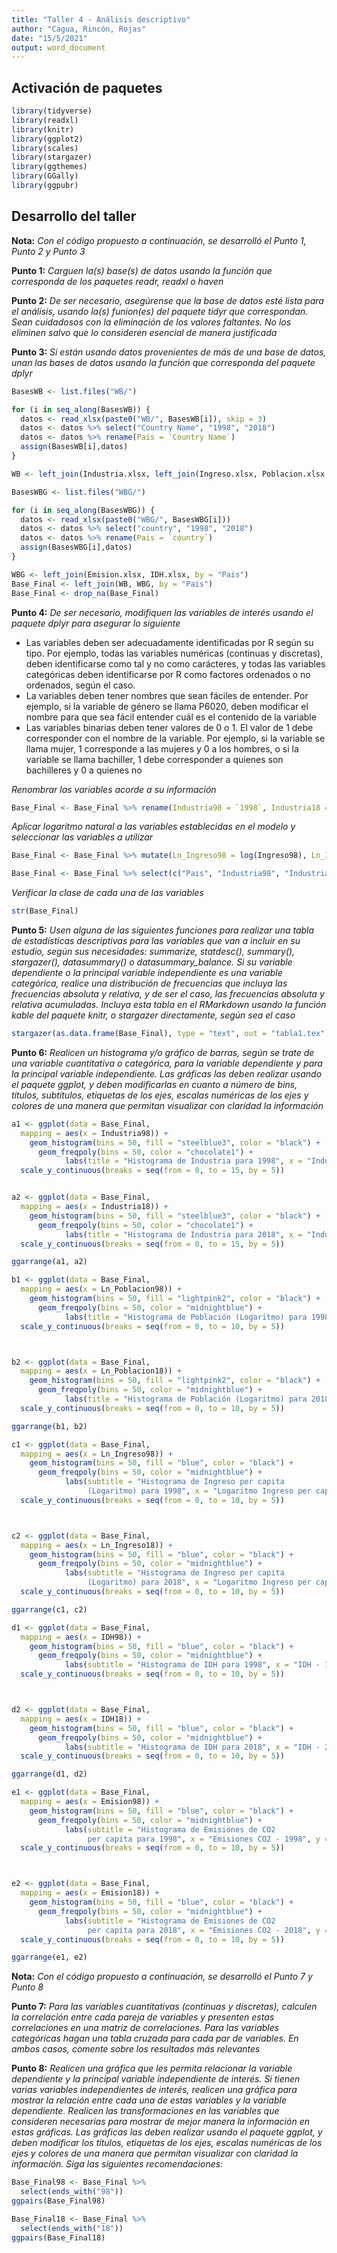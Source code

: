 ```yaml
---
title: "Taller 4 - Análisis descriptivo"
author: "Cagua, Rincón, Rojas"
date: "15/5/2021"
output: word_document
---
```



## **Activación de paquetes**

```r
library(tidyverse)
library(readxl)
library(knitr)
library(ggplot2)
library(scales)
library(stargazer)
library(ggthemes)
library(GGally)
library(ggpubr)
```

 
## **Desarrollo del taller**

**Nota:** _Con el código propuesto a continuación, se desarrolló el Punto 1, Punto 2 y Punto 3_

**Punto 1:** _Carguen la(s) base(s) de datos usando la función que corresponda de los paquetes readr, readxl o haven_

**Punto 2:** _De ser necesario, asegúrense que la base de datos esté lista para el análisis, usando la(s) funion(es) del paquete tidyr que correspondan. Sean cuidadosos con la eliminación de los valores faltantes. No los eliminen salvo que lo consideren esencial de manera justificada_

**Punto 3:** _Si están usando datos provenientes de más de una base de datos, unan las bases de datos usando la función que corresponda del paquete dplyr_

```r
BasesWB <- list.files("WB/")

for (i in seq_along(BasesWB)) {
  datos <- read_xlsx(paste0("WB/", BasesWB[i]), skip = 3)
  datos <- datos %>% select("Country Name", "1998", "2018")
  datos <- datos %>% rename(Pais = `Country Name`)
  assign(BasesWB[i],datos)
}

WB <- left_join(Industria.xlsx, left_join(Ingreso.xlsx, Poblacion.xlsx, by = "Pais"), by = "Pais")

BasesWBG <- list.files("WBG/")

for (i in seq_along(BasesWBG)) {
  datos <- read_xlsx(paste0("WBG/", BasesWBG[i]))
  datos <- datos %>% select("country", "1998", "2018")
  datos <- datos %>% rename(Pais = `country`)
  assign(BasesWBG[i],datos)
}

WBG <- left_join(Emision.xlsx, IDH.xlsx, by = "Pais")
Base_Final <- left_join(WB, WBG, by = "Pais")
Base_Final <- drop_na(Base_Final)
```


**Punto 4:** _De ser necesario, modifiquen las variables de interés usando el paquete dplyr para asegurar lo siguiente_

  + Las variables deben ser adecuadamente identificadas por R según su tipo. Por ejemplo, todas las variables numéricas (continuas y discretas), deben identificarse como tal y no como carácteres, y todas las variables categóricas deben identificarse por R como factores ordenados o no ordenados, según el caso.
  + La variables deben tener nombres que sean fáciles de entender. Por ejemplo, si la variable de género se llama P6020, deben modificar el nombre para que sea fácil entender cuál es el contenido de la variable
  + Las variables binarias deben tener valores de 0 o 1. El valor de 1 debe corresponder con el nombre de la variable. Por ejemplo, si la variable se llama mujer, 1 corresponde a las mujeres y 0 a los hombres, o si la variable se llama bachiller, 1 debe corresponder a quienes son bachilleres y 0 a quienes no

_Renombrar las variables acorde a su información_
 
```r
Base_Final <- Base_Final %>% rename(Industria98 = `1998`, Industria18 = `2018`, Ingreso98 = `1998.x.x`, Ingreso18 = `2018.x.x`, Poblacion98 = `1998.y.x`, Poblacion18 = `2018.y.x`, Emision98 = `1998.x.y`, Emision18 = `2018.x.y`, IDH98 = `1998.y.y`, IDH18 = `2018.y.y`)
```

_Aplicar logaritmo natural a las variables establecidas en el modelo y seleccionar las variables a utilizar_

```r
Base_Final <- Base_Final %>% mutate(Ln_Ingreso98 = log(Ingreso98), Ln_Ingreso18 = log(Ingreso18), Ln_Poblacion98 = log(Poblacion98), Ln_Poblacion18 = log(Poblacion18))

Base_Final <- Base_Final %>% select(c("Pais", "Industria98", "Industria18", "Emision98", "Emision18", "IDH98", "IDH18", "Ln_Ingreso98", "Ln_Ingreso18", "Ln_Poblacion98", "Ln_Poblacion18")) 
```

_Verificar la clase de cada una de las variables_

```r
str(Base_Final)
```


**Punto 5:** _Usen alguna de las siguientes funciones para realizar una tabla de estadísticas descriptivas para las variables que van a incluir en su estudio, según sus necesidades: summarize, statdesc(), summary(), stargazer(), datasummary() o datasummary_balance. Si su variable dependiente o la principal variable independiente es una variable categórica, realice una distribución de frecuencias que incluya las frecuencias absoluta y relativa, y de ser el caso, las frecuencias absoluta y relativa acumuladas. Incluya esta tabla en el RMarkdown usando la función kable del paquete knitr, o stargazer directamente, según sea el caso_

```r
stargazer(as.data.frame(Base_Final), type = "text", out = "tabla1.tex", title = "Tabla 1 - Estadísticas Descriptivas")
```

**Punto 6:** _Realicen un histograma y/o gráfico de barras, según se trate de una variable cuantitativa o categórica, para la variable dependiente y para la principal variable independiente. Las gráficas las deben realizar usando el paquete ggplot, y deben modificarlas en cuanto a número de bins, títulos, subtítulos, etiquetas de los ejes, escalas numéricas de los ejes y colores de una manera que permitan visualizar con claridad la información_


```r
a1 <- ggplot(data = Base_Final, 
  mapping = aes(x = Industria98)) +
    geom_histogram(bins = 50, fill = "steelblue3", color = "black") + 
      geom_freqpoly(bins = 50, color = "chocolate1") +
            labs(title = "Histograma de Industria para 1998", x = "Industria (% PIB) - 1998", y = "Frecuencia", caption = "Fuente: Banco Mundial") +
  scale_y_continuous(breaks = seq(from = 0, to = 15, by = 5))


a2 <- ggplot(data = Base_Final, 
  mapping = aes(x = Industria18)) +
    geom_histogram(bins = 50, fill = "steelblue3", color = "black") + 
      geom_freqpoly(bins = 50, color = "chocolate1") +
            labs(title = "Histograma de Industria para 2018", x = "Industria (% PIB) - 2018", y = "Frecuencia", caption = "Fuente: Banco Mundial") + 
  scale_y_continuous(breaks = seq(from = 0, to = 15, by = 5))

ggarrange(a1, a2)
```


```r
b1 <- ggplot(data = Base_Final, 
  mapping = aes(x = Ln_Poblacion98)) +
    geom_histogram(bins = 50, fill = "lightpink2", color = "black") + 
      geom_freqpoly(bins = 50, color = "midnightblue") +
            labs(title = "Histograma de Población (Logaritmo) para 1998", x = "Logaritmo Población - 1998", y = "Frecuencia", caption = "Fuente: Banco Mundial") +
  scale_y_continuous(breaks = seq(from = 0, to = 10, by = 5))



b2 <- ggplot(data = Base_Final, 
  mapping = aes(x = Ln_Poblacion18)) +
    geom_histogram(bins = 50, fill = "lightpink2", color = "black") + 
      geom_freqpoly(bins = 50, color = "midnightblue") +
            labs(title = "Histograma de Población (Logaritmo) para 2018", x = "Logaritmo Población - 2018", y = "Frecuencia", caption = "Fuente: Banco Mundial") + 
  scale_y_continuous(breaks = seq(from = 0, to = 10, by = 5))

ggarrange(b1, b2)
```


```r
c1 <- ggplot(data = Base_Final, 
  mapping = aes(x = Ln_Ingreso98)) +
    geom_histogram(bins = 50, fill = "blue", color = "black") + 
      geom_freqpoly(bins = 50, color = "midnightblue") +
            labs(subtitle = "Histograma de Ingreso per capita 
                 (Logaritmo) para 1998", x = "Logaritmo Ingreso per capita - 1998", y = "Frecuencia", caption = "Fuente: Banco Mundial") +
  scale_y_continuous(breaks = seq(from = 0, to = 10, by = 5))



c2 <- ggplot(data = Base_Final, 
  mapping = aes(x = Ln_Ingreso18)) +
    geom_histogram(bins = 50, fill = "blue", color = "black") + 
      geom_freqpoly(bins = 50, color = "midnightblue") +
            labs(subtitle = "Histograma de Ingreso per capita
                 (Logaritmo) para 2018", x = "Logaritmo Ingreso per capita - 2018", y = "Frecuencia", caption = "Fuente: Banco Mundial") + 
  scale_y_continuous(breaks = seq(from = 0, to = 10, by = 5))

ggarrange(c1, c2)
```


```r
d1 <- ggplot(data = Base_Final, 
  mapping = aes(x = IDH98)) +
    geom_histogram(bins = 50, fill = "blue", color = "black") + 
      geom_freqpoly(bins = 50, color = "midnightblue") +
            labs(subtitle = "Histograma de IDH para 1998", x = "IDH - 1998", y = "Frecuencia", caption = "Fuente: Banco Mundial") +
  scale_y_continuous(breaks = seq(from = 0, to = 10, by = 5))



d2 <- ggplot(data = Base_Final, 
  mapping = aes(x = IDH18)) +
    geom_histogram(bins = 50, fill = "blue", color = "black") + 
      geom_freqpoly(bins = 50, color = "midnightblue") +
            labs(subtitle = "Histograma de IDH para 2018", x = "IDH - 2018", y = "Frecuencia", caption = "Fuente: Banco Mundial") + 
  scale_y_continuous(breaks = seq(from = 0, to = 10, by = 5))

ggarrange(d1, d2)
```


```r
e1 <- ggplot(data = Base_Final, 
  mapping = aes(x = Emision98)) +
    geom_histogram(bins = 50, fill = "blue", color = "black") + 
      geom_freqpoly(bins = 50, color = "midnightblue") +
            labs(subtitle = "Histograma de Emisiones de CO2
                 per capita para 1998", x = "Emisiones CO2 - 1998", y = "Frecuencia", caption = "Fuente: Banco Mundial") +
  scale_y_continuous(breaks = seq(from = 0, to = 10, by = 5))



e2 <- ggplot(data = Base_Final, 
  mapping = aes(x = Emision18)) +
    geom_histogram(bins = 50, fill = "blue", color = "black") + 
      geom_freqpoly(bins = 50, color = "midnightblue") +
            labs(subtitle = "Histograma de Emisiones de CO2
                 per capita para 2018", x = "Emisiones CO2 - 2018", y = "Frecuencia", caption = "Fuente: Banco Mundial") + 
  scale_y_continuous(breaks = seq(from = 0, to = 10, by = 5))

ggarrange(e1, e2)
```



**Nota:** _Con el código propuesto a continuación, se desarrolló el Punto 7 y Punto 8_

**Punto 7:** _Para las variables cuantitativas (continuas y discretas), calculen la correlación entre cada pareja de variables y presenten estas correlaciones en una matriz de correlaciones. Para las variables categóricas hagan una tabla cruzada para cada par de variables. En ambos casos, comente sobre los resultados más relevantes_

**Punto 8:** _Realicen una gráfica que les permita relacionar la variable dependiente y la principal variable independiente de interés. Si tienen varias variables independientes de interés, realicen una gráfica para mostrar la relación entre cada una de estas variables y la variable dependiente. Realicen las transformaciones en las variables que consideren necesarias para mostrar de mejor manera la información en estas gráficas. Las gráficas las deben realizar usando el paquete ggplot, y deben modificar los títulos, etiquetas de los ejes, escalas numéricas de los ejes y colores de una manera que permitan visualizar con claridad la información. Siga las siguientes recomendaciones:_


```r
Base_Final98 <- Base_Final %>% 
  select(ends_with("98"))
ggpairs(Base_Final98)
```


```r
Base_Final18 <- Base_Final %>% 
  select(ends_with("18"))
ggpairs(Base_Final18)
```






